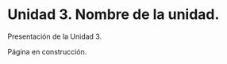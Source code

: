 ```{=latex}
\thispagestyle{primerapagina}
```

# Unidad 3. Nombre de la unidad.

Presentación de la Unidad 3.

::: {.en-construccion data-latex=""}
Página en construcción.
:::